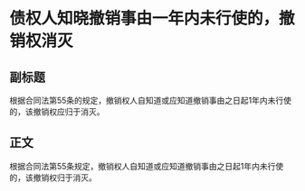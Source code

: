# 债权人知晓撤销事由一年内未行使的，撤销权消灭
## 副标题
根据合同法第55条的规定，撤销权人自知道或应知道撤销事由之日起1年内未行使的，该撤销权应归于消灭。
## 正文
根据合同法第55条规定，撤销权人自知道或应知道撤销事由之日起1年内未行使的，该撤销权归于消灭。